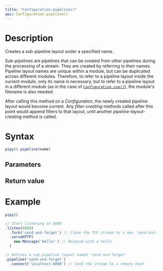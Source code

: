 ```yaml
---
title: "Configuration.pipeline()"
api: Configuration.pipeline()
---
```


# Description

Creates a sub-pipeline layout under a specified name.

Sub-pipelines are pipelines that can be created from other pipelines during the processing of a stream. They are created by referring to their names. Pipeline layout names are unique within a module, but can be duplicated across different modules. Therefore, to refer to a pipeline layout inside the current module, only its name is necessary, but to refer to a pipeline layout in a different module (as in the case of [`Configuration.use()`](/reference/api/Configuration/use)), the module's filename is also needed.

After calling this method on a _Configuration_, the newly created pipeline layout would become current. Any _filter-creating_ methods called after this point would append filters to that layout, until another _pipeline-layout-creating_ method is called.

# Syntax

``` js
pipy().pipeline(name)
```

## Parameters

<Parameters/>

## Return value

<ReturnValue/>

# Example

``` js
pipy()

// Start listening on 8080
.listen(8080)
  .fork('send-and-forget') // Clone the TCP stream to a new 'send-and-forget' sub-pipeline
  .serveHTTP(
    new Message('Hello!') // Respond with a hello
  )

// Defines a sub-pipeline layout named 'send-and-forget'
.pipeline('send-and-forget')
  .connect('localhost:8000') // Send the stream to a remote host
```
